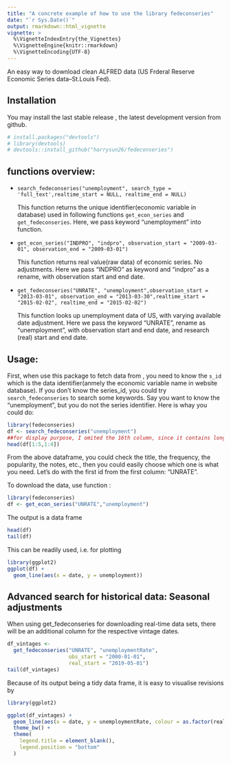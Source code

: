 ```yaml
---
title: "A concrete example of how to use the library fedeconseries"
date: "`r Sys.Date()`"
output: rmarkdown::html_vignette 
vignette: >
  %\VignetteIndexEntry{the_Vignettes}
  %\VignetteEngine{knitr::rmarkdown}
  %\VignetteEncoding{UTF-8}
---
```


An easy way to download clean ALFRED data (US Frderal Reserve Economic Series data--St.Louis Fed).

## Installation

You may install the last stable release , the latest development version from github.


```r
# install.packages("devtools")
# library(devtools)
# devtools::install_github("harrysun26/fedeconseries")

```

## functions overview: 


* 
`search_fedeconseries("unemployment", search_type = 'full_text',realtime_start = NULL, realtime_end = NULL)`

  This function returns the unique identifier(economic variable in database) used in following functions `get_econ_series` and `get_fedeconseries`. Here, we pass keyword "unemployment" into function. 

*
  `get_econ_series("INDPRO", "indpro", observation_start = "2009-03-01", observation_end = "2009-03-01")`

  This function returns real value(raw data) of economic series.  No adjustments. Here we pass "INDPRO" as keyword and "indpro" as a rename, with observation start and end date. 

*                   
`get_fedeconseries("UNRATE", "unemployment",observation_start = "2013-03-01", observation_end = "2013-03-30",realtime_start = "2015-02-02", realtime_end = "2015-02-02")`
                  
  This function looks up unemployment data of US, with varying available date adjustment. Here we pass the keyword "UNRATE", rename as "unemployment", with observation start and end date, and research (real) start and end date. 


## Usage:

First, when use this package to fetch data from \url{https://alfred.stlouisfed.org}, you need to know the `s_id` which is the data identifier(anmely the economic variable name in website database). If you don't know the series_id, you could try `search_fedeconseries` to search some keywords. Say you want to know the "unemployment", but you do not the series identifier. Here is whay you could do:

```r
library(fedeconseries)
df <- search_fedeconseries("unemployment")
##for display purpose, I omited the 16th column, since it contains long notes.
head(df[1:5,1:4])
```

From the above dataframe, you could check the title, the frequency, the popularity, the notes, etc., then you could easily choose which one is what you need. Let's do with the first id from the first column: "UNRATE".

To download the data, use function :


```r
library(fedeconseries)
df <- get_econ_series("UNRATE","unemployment")
```

The output is a data frame

```r
head(df)
tail(df)
```

This can be readily used, i.e. for plotting

```r
library(ggplot2)
ggplot(df) +
  geom_line(aes(x = date, y = unemployment))
```

## Advanced search for historical data: Seasonal adjustments

When using get_fedeconseries for downloading real-time data sets, there will be an additional column for the respective vintage dates.

```r
df_vintages <-
  get_fedeconseries("UNRATE", "unemploymentRate",
                    obs_start = "2000-01-01",
                    real_start = "2019-05-01")
tail(df_vintages)
```

Because of its output being a tidy data frame, it is easy to visualise revisions by

```r
library(ggplot2)

ggplot(df_vintages) +
  geom_line(aes(x = date, y = unemploymentRate, colour = as.factor(realtime_period))) +
  theme_bw() +
  theme(
    legend.title = element_blank(),
    legend.position = "bottom"
  )
```

